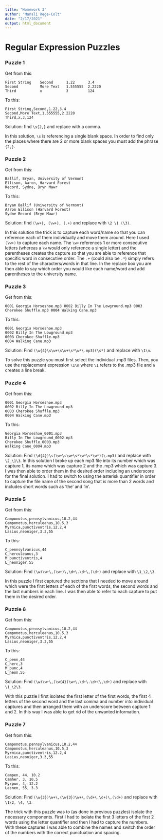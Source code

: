 ```yaml
---
title: "Homework 3"
author: "Manali Rege-Colt"
date: "2/17/2021"
output: html_document
---
```


# Regular Expression Puzzles

### Puzzle 1

Get from this:

```
First String    Second      1.22      3.4
Second          More Text   1.555555  2.2220
Third           x           3         124
```

To this:

```
First String,Second,1.22,3.4
Second,More Text,1.555555,2.2220
Third,x,3,124
```
Solution: find `\s{2,}` and replace with a comma. 

In this solution, `\s` is referencing a single blank space. In order to find only the places where there are 2 or more blank spaces you must add the phrase `{2,}`.

### Puzzle 2

Get from this:

```
Ballif, Bryan, University of Vermont
Ellison, Aaron, Harvard Forest
Record, Sydne, Bryn Mawr
```

To this:

```
Bryan Ballif (University of Vermont)
Aaron Ellison (Harvard Forest)
Sydne Record (Bryn Mawr)
```
Solution: find `(\w+), (\w+), (.+)` and replace with `\2 \1 (\3)`. 

In this solution the trick is to capture each word/name so that you can reference each of them individually and move them around. Here I used `(\w+)` to capture each name. The `\w+` references 1 or more consecutive letters (whereas a `\w` would only reference a single letter) and the parentheses creates the capture so that you are able to reference that specific word in consecutive order. The `.+` (could also be `.*`) simply refers to the rest of the characters/words in that line. In the replace box you are then able to say which order you would like each name/word and add parentheses to the university name.

### Puzzle 3

Get from this:

```
0001 Georgia Horseshoe.mp3 0002 Billy In The Lowground.mp3 0003 Cherokee Shuffle.mp3 0004 Walking Cane.mp3
```

To this:

```
0001 Georgia Horseshoe.mp3
0002 Billy In The Lowground.mp3
0003 Cherokee Shuffle.mp3
0004 Walking Cane.mp3
```

Solution: Find `(\w{4}\s\w+\s\w+\s*\w*\.mp3)(\s*)` and replace with `\1\n`.

To solve this puzzle you must first select the individual .mp3 files. Then, you use the replacement expression `\1\n` where `\1` refers to the .mp3 file and `n` creates a line break. 

### Puzzle 4

Get from this:

```
0001 Georgia Horseshoe.mp3
0002 Billy In The Lowground.mp3
0003 Cherokee Shuffle.mp3
0004 Walking Cane.mp3
```

To this:

```
Georgia Horseshoe_0001.mp3
Billy In The Lowground_0002.mp3
Cherokee Shuffle_0003.mp3
Walking Cane_0004.mp3
```

Solution: Find `(\d{4})\s(\w+\s\w+\s*\w*\s*\w*)(\.mp3)` and replace with `\2_\1\3`. 
In this solution I broke up each mp3 file into its number which was capture 1, its name which was capture 2 and the .mp3 which was capture 3. I was then able to order them in the desired order including an underscore for the final solution. I had to switch to using the asterisk quantifier in order to capture the file name of the second song that is more than 2 words and includes short words such as 'the' and 'in'. 

### Puzzle 5

Get from this:

```
Camponotus,pennsylvanicus,10.2,44
Camponotus,herculeanus,10.5,3
Myrmica,punctiventris,12.2,4
Lasius,neoniger,3.3,55
```

To this:

```
C_pennsylvanicus,44
C_herculeanus,3
M_punctiventris,4
L_neoniger,55
```

Solution: Find `(\w)\w+\,(\w+)\,\d+\.\d+\,(\d+)` and replace with `\1_\2,\3`.

In this puzzle I first captured the sections that I needed to move around which were the first letters of each of the first words, the second words and the last numbers in each line. I was then able to refer to each capture to put them in the desired order. 

### Puzzle 6

Get from this:

```
Camponotus,pennsylvanicus,10.2,44
Camponotus,herculeanus,10.5,3
Myrmica,punctiventris,12.2,4
Lasius,neoniger,3.3,55
```

To this:

```
C_penn,44
C_herc,3
M_punc,4
L_neon,55
```

Solution: Find `(\w)\w+\,(\w{4})\w+\,\d+\.\d+(\,\d+)` and replace with `\1_\2\3`. 

With this puzzle I first isolated the first letter of the first words, the first 4 letters of the second word and the last comma and number into individual captures and then arranged them with an underscore between capture 1 and 2. In this way I was able to get rid of the unwanted information. 

### Puzzle 7

Get from this:

```
Camponotus,pennsylvanicus,10.2,44
Camponotus,herculeanus,10.5,3
Myrmica,punctiventris,12.2,4
Lasius,neoniger,3.3,55
```

To this:

```
Campen, 44, 10.2
Camher, 3, 10.5
Myrpun, 4, 12.2
Lasneo, 55, 3.3
```


Solution: Find `(\w{3})\w+\,(\w{3})\w+\,(\d+\.\d+)\,(\d+)` and replace with `\1\2, \4, \3`. 

The trick with this puzzle was to (as done in previous puzzles) isolate the necessary components. First I had to isolate the first 3 letters of the first 2 words using the letter quantifier and then I had to capture the numbers. With these captures I was able to combine the names and switch the order of the numbers with the correct punctuation and spacing. 


